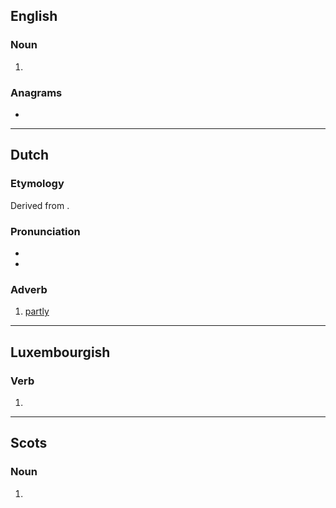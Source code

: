==English==

===Noun===
{{head|en|noun form}}

# {{plural of|deel|lang=en}}

===Anagrams===
* {{anagrams|en|a=deels|Edsel|Leeds|deles|ledes|leeds}}

----

==Dutch==

===Etymology===
Derived from {{m|nl|deel}}.

===Pronunciation===
* {{audio|Nl-deels.ogg|Audio|lang=nl}}
* {{rhymes|eːls|lang=nl}}

===Adverb===
{{nl-adv}}

# [[partly]]
#: {{ux|nl|Het boek is '''deels''' autobiografisch.|The book is '''partly''' autobiographical.}}

----

==Luxembourgish==

===Verb===
{{head|lb|verb form}}

# {{inflection of|deelen||2|s|pres|indc|lang=lb}}

----

==Scots==

===Noun===
{{head|sco|noun plural form}}

# {{plural of|lang=sco|deel}}